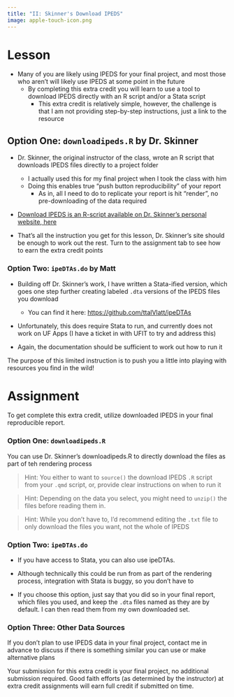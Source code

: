 ```yaml
---
title: "II: Skinner's Download IPEDS"
image: apple-touch-icon.png
---
```


::: panel-tabset
# Lesson

-   Many of you are likely using IPEDS for your final project, and most those who aren't will likely use IPEDS at some point in the future
    -   By completing this extra credit you will learn to use a tool to download IPEDS directly with an R script and/or a Stata script
        -   This extra credit is relatively simple, however, the challenge is that I am not providing step-by-step instructions, just a link to the resource

## Option One: `downloadipeds.R` by Dr. Skinner

-   Dr. Skinner, the original instructor of the class, wrote an R script that downloads IPEDS files directly to a project folder

    -   I actually used this for my final project when I took the class with him
    -   Doing this enables true "push button reproducibility" of your report
        -   As in, all I need to do to replicate your report is hit "render", no pre-downloading of the data required

-   [Download IPEDS is an R-script available on Dr. Skinner's personal website, here](https://www.btskinner.io/code/download-ipeds/)

-   That's all the instruction you get for this lesson, Dr. Skinner's site should be enough to work out the rest. Turn to the assignment tab to see how to earn the extra credit points

### Option Two: `ipeDTAs.do` by Matt

-   Building off Dr. Skinner's work, I have written a Stata-ified version, which goes one step further creating labeled `.dta` versions of the IPEDS files you download

    -   You can find it here: <https://github.com/ttalVlatt/ipeDTAs>

-   Unfortunately, this does require Stata to run, and currently does not work on UF Apps (I have a ticket in with UFIT to try and address this)

-   Again, the documentation should be sufficient to work out how to run it

The purpose of this limited instruction is to push you a little into playing with resources you find in the wild!

# Assignment

To get complete this extra credit, utilize downloaded IPEDS in your final reproducible report.

### Option One: `downloadipeds.R`

You can use Dr. Skinner's downloadipeds.R to directly download the files as part of teh rendering process

> Hint: You either to want to `source()` the download IPEDS `.R` script from your `.qmd` script, or, provide clear instructions on when to run it

> Hint: Depending on the data you select, you might need to `unzip()` the files before reading them in.

> Hint: While you don't have to, I'd recommend editing the `.txt` file to only download the files you want, not the whole of IPEDS

### Option Two: `ipeDTAs.do`

-   If you have access to Stata, you can also use ipeDTAs.

-   Although technically this could be run from as part of the rendering process, integration with Stata is buggy, so you don't have to

-   If you choose this option, just say that you did so in your final report, which files you used, and keep the `.dta` files named as they are by default. I can then read them from my own downloaded set.

### Option Three: Other Data Sources

If you don't plan to use IPEDS data in your final project, contact me in advance to discuss if there is something similar you can use or make alternative plans

Your submission for this extra credit is your final project, no additional submission required. Good faith efforts (as determined by the instructor) at extra credit assignments will earn full credit if submitted on time.
:::
